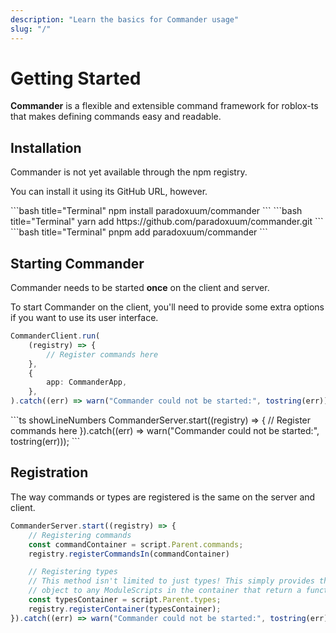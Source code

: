 ```yaml
---
description: "Learn the basics for Commander usage"
slug: "/"
---
```




# Getting Started

**Commander** is a flexible and extensible command framework for roblox-ts that makes defining commands easy
and readable.

## Installation

Commander is not yet available through the npm registry.

You can install it using its GitHub URL, however.

<Tabs>
    <TabItem value="npm" default>
    ```bash title="Terminal"
    npm install paradoxuum/commander
    ```
    </TabItem>
	<TabItem value="yarn">
    ```bash title="Terminal"
    yarn add https://github.com/paradoxuum/commander.git
    ```
    </TabItem>
	<TabItem value="pnpm">
    ```bash title="Terminal"
    pnpm add paradoxuum/commander
    ```
    </TabItem>
</Tabs>

## Starting Commander

Commander needs to be started **once** on the client and server.

<Tabs>

<TabItem value="client" label="Client" default>
To start Commander on the client, you'll need to provide some extra options if you want to use
its user interface.

```ts showLineNumbers
CommanderClient.run(
    (registry) => {
        // Register commands here
    },
    {
        app: CommanderApp,
    },
).catch((err) => warn("Commander could not be started:", tostring(err)));
```
</TabItem>

<TabItem value="server" label="Server">
```ts showLineNumbers
CommanderServer.start((registry) => {
    // Register commands here
}).catch((err) => warn("Commander could not be started:", tostring(err)));
```
</TabItem>

</Tabs>

## Registration

The way commands or types are registered is the same on the server and client.

```ts showLineNumbers
CommanderServer.start((registry) => {
    // Registering commands
    const commandContainer = script.Parent.commands;
    registry.registerCommandsIn(commandContainer)

    // Registering types
    // This method isn't limited to just types! This simply provides the regsitry
    // object to any ModuleScripts in the container that return a function.
    const typesContainer = script.Parent.types;
    registry.registerContainer(typesContainer);
}).catch((err) => warn("Commander could not be started:", tostring(err)));
```